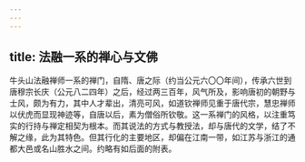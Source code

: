 ```yaml
---
---
---
```

title: 法融一系的禅心与文佛
---




牛头山法融禅师一系的禅门，自隋、唐之际（约当公元六〇〇年间），传承六世到唐穆宗长庆（公元八二四年）之后，经过两三百年，风气所及，影响唐初的朝野与士风，颇为有力，其中人才辈出，清亮可风，如道钦禅师见重于唐代宗，慧忠禅师以伏虎而显现神迹等，自唐以后，素为僧俗所钦敬。这一系禅门的风格，以注重笃实的行持与禅定相契为根本。而其说法的方式与教授法，却与唐代的文学，结了不解之缘，此为其特色。但其行化的主要地区，却偏在江南一带，如江苏与浙江的通都大邑或名山胜水之间。约略有如后面的附表。